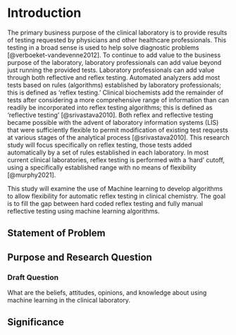 # Introduction

The primary business purpose of the clinical laboratory is to provide results of testing requested by physicians and other healthcare professionals. This testing in a broad sense is used to help solve diagnostic problems [@verboeket-vandevenne2012]. To continue to add value to the business purpose of the laboratory, laboratory professionals can add value beyond just running the provided tests. Laboratory professionals can add value through both reflective and reflex testing. Automated analyzers add most tests based on rules (algorithms) established by laboratory professionals; this is defined as 'reflex testing.' Clinical biochemists add the remainder of tests after considering a more comprehensive range of information than can readily be incorporated into reflex testing algorithms; this is defined as 'reflective testing' [@srivastava2010]. Both reflex and reflective testing became possible with the advent of laboratory information systems (LIS) that were sufficiently flexible to permit modification of existing test requests at various stages of the analytical process [@srivastava2010]. This research study will focus specifically on reflex testing, those tests added automatically by a set of rules established in each laboratory. In most current clinical laboratories, reflex testing is performed with a 'hard' cutoff, using a specifically established range with no means of flexibility [@murphy2021].

<!--# Rewrite this section -->

This study will examine the use of Machine learning to develop algorithms to allow flexibility for automatic reflex testing in clinical chemistry. The goal is to fill the gap between hard coded reflex testing and fully manual reflective testing using machine learning algorithms.

<!--#  -->

## Statement of Problem

## Purpose and Research Question

### Draft Question

What are the beliefs, attitudes, opinions, and knowledge about using machine learning in the clinical laboratory.

## Significance
